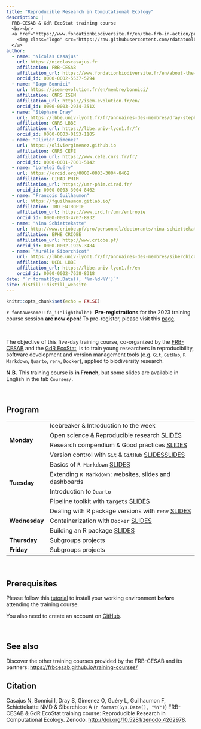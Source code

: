 ```yaml
---
title: "Reproducible Research in Computational Ecology"
description: |
  FRB-CESAB & GdR EcoStat training course
  <br><br>
  <a href="https://www.fondationbiodiversite.fr/en/the-frb-in-action/programs-and-projects/le-cesab/develop-skills/best-practice-for-reproducible-research-in-computational-ecology/">
    <img class="logo" src="https://raw.githubusercontent.com/rdatatoolbox/.github/main/profile/banner-rdatatoolbox_150dpi.png" style="width: 100%;" />
  </a>
author:
  - name: "Nicolas Casajus"
    url: https://nicolascasajus.fr
    affiliation: FRB-CESAB
    affiliation_url: https://www.fondationbiodiversite.fr/en/about-the-foundation/le-cesab/
    orcid_id: 0000-0002-5537-5294
  - name: "Iago Bonnici"
    url: https://isem-evolution.fr/en/membre/bonnici/
    affiliation: CNRS ISEM
    affiliation_url: https://isem-evolution.fr/en/
    orcid_id: 0000-0003-2934-351X
  - name: "Stéphane Dray"
    url: https://lbbe.univ-lyon1.fr/fr/annuaires-des-membres/dray-stephane
    affiliation: CNRS LBBE
    affiliation_url: https://lbbe.univ-lyon1.fr/fr
    orcid_id: 0000-0003-0153-1105
  - name: "Olivier Gimenez"
    url: https://oliviergimenez.github.io
    affiliation: CNRS CEFE
    affiliation_url: https://www.cefe.cnrs.fr/fr/
    orcid_id: 0000-0001-7001-5142
  - name: "Loreleï Guéry"
    url: https://orcid.org/0000-0003-3004-8462
    affiliation: CIRAD PHIM
    affiliation_url: https://umr-phim.cirad.fr/
    orcid_id: 0000-0003-3004-8462
  - name: "François Guilhaumon"
    url: https://fguilhaumon.gitlab.io/
    affiliation: IRD ENTROPIE
    affiliation_url: https://www.ird.fr/umr/entropie
    orcid_id: 0000-0003-4707-8932
  - name: "Nina Schiettekatte"
    url: http://www.criobe.pf/pro/personnel/doctorants/nina-schiettekatte/
    affiliation: EPHE CRIOBE
    affiliation_url: http://www.criobe.pf/
    orcid_id: 0000-0002-1925-3484
  - name: "Aurélie Siberchicot"
    url: https://lbbe.univ-lyon1.fr/fr/annuaires-des-membres/siberchicot-aurelie
    affiliation: UCBL LBBE
    affiliation_url: https://lbbe.univ-lyon1.fr/en
    orcid_id: 0000-0002-7638-8318
date: "`r format(Sys.Date(), '%m-%d-%Y')`"
site: distill::distill_website
---
```


```r
knitr::opts_chunk$set(echo = FALSE)
```

<!--

::: {.box-info}
`r fontawesome::fa_i("lightbulb")`&nbsp;
**Pre-registration opens each spring and training course is provided each winter. Subscribe to the [FRB-CESAB newsletter](https://www.fondationbiodiversite.fr/en/newsletter/) to stay informed. More information is available on the  [FRB-CESAB website](https://www.fondationbiodiversite.fr/en/the-frb-in-action/programs-and-projects/le-cesab/develop-skills/best-practice-for-reproducible-research-in-computational-ecology/).**
:::

-->

::: {.box-info}
`r fontawesome::fa_i("lightbulb")`&nbsp;
**Pre-registrations** for the 2023 training course session **are now open**!
To pre-register, please visit this [page](https://www.fondationbiodiversite.fr/en/evenement/frb-cesab-data-toolbox-for-reproducible-research-in-computational-ecology-2023/).
:::


<br />

The objective of this five-day training course, co-organized by the 
[FRB-CESAB](https://www.fondationbiodiversite.fr/en/about-the-foundation/le-cesab/)
and the
[GdR EcoStat](https://sites.google.com/site/gdrecostat/), 
is to train young researchers in reproducibility, software development and 
version management tools (e.g. `Git`, `GitHub`, `R Markdown`, `Quarto`, `renv`, `Docker`), 
applied to biodiversity research.



**N.B.** This training course is **in French**, but some slides are available in English in the tab `Courses/`.



<br />



## Program

<table>
  
  <tr>
    <td rowspan="4">**Monday**</td>
    <td>Icebreaker & Introduction to the week</td>
  </tr>
  <tr>
    <td>Open science & Reproducible research <span class="btn"><a href="https://rdatatoolbox.github.io/course-opensci">SLIDES</a></span></td>
  </tr>
  <tr>
    <td>Research compendium & Good practices <span class="btn"><a href="https://rdatatoolbox.github.io/course-compendium">SLIDES</a></span></td>
  </tr>
  <tr>
    <td>Version control with `Git` & `GitHub` <span class="btn"><a href="https://rdatatoolbox.github.io/course-git-iago.pdf">SLIDES</a></span><span class="btn"><a href="https://rdatatoolbox.github.io/course-github">SLIDES</a></span></td>
  </tr>
  
  <tr>
    <td rowspan="4">**Tuesday**</td>
    <td>Basics of `R Markdown` <span class="btn"><a href="https://rdatatoolbox.github.io/course-rmarkdown">SLIDES</a></span></td>
  </tr>
  <tr>
    <td>Extending `R Markdown`: websites, slides and dashboards</td>
  </tr>
  <tr>
    <td>Introduction to `Quarto`</td>
  </tr>
  <tr>
    <td>Pipeline toolkit with `targets` <span class="btn"><a href="https://rdatatoolbox.github.io/course-targets">SLIDES</a></span></td>
  </tr>
  
  <tr>
    <td rowspan="3">**Wednesday**</td>
    <td>Dealing with R package versions with `renv` <span class="btn"><a href="https://rdatatoolbox.github.io/course-renv">SLIDES</a></span></td>
  </tr>
  <tr>
    <td>Containerization with `Docker` <span class="btn"><a href="https://rdatatoolbox.github.io/course-docker">SLIDES</a></span></td>
  </tr>
  <tr>
    <td>Building an R package <span class="btn"><a href="https://rdatatoolbox.github.io/course-rpackage">SLIDES</a></span></td>
  </tr>
  
  <tr>
    <td>**Thursday**</td>
    <td>Subgroups projects</td>
  </tr>
  
  <tr>
    <td>**Friday**</td>
    <td>Subgroups projects</td>
  </tr>
  
</table>



<br/>



## Prerequisites

Please follow this [tutorial](https://frbcesab.github.io/training-courses/installation.html) to install your working environment **before** attending the training course.

You also need to create an account on [GitHub](https://github.com/signup).


<br/>



## See also


Discover the other training courses provided by the FRB-CESAB and its partners: <https://frbcesab.github.io/training-courses/>



## Citation {.appendix}

Casajus N, Bonnici I, Dray S, Gimenez O, Guéry L, Guilhaumon F, Schiettekatte NMD 
& Siberchicot A (`r format(Sys.Date(), "%Y")`) 
FRB-CESAB & GdR EcoStat training course: Reproducible Research in Computational Ecology. 
Zenodo. <http://doi.org/10.5281/zenodo.4262978>.
